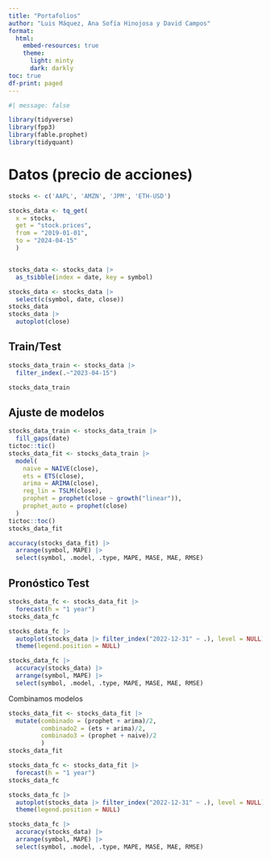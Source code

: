 ```yaml
---
title: "Portafolios"
author: "Luis Máquez, Ana Sofía Hinojosa y David Campos"
format:
  html:
    embed-resources: true
    theme:
      light: minty
      dark: darkly
toc: true
df-print: paged
---
```


```r
#| message: false

library(tidyverse)
library(fpp3)
library(fable.prophet)
library(tidyquant)
```

# Datos (precio de acciones)

```r
stocks <- c('AAPL', 'AMZN', 'JPM', 'ETH-USD')

stocks_data <- tq_get(
  x = stocks,
  get = "stock.prices",
  from = "2019-01-01",
  to = "2024-04-15"
  )


stocks_data <- stocks_data |> 
  as_tsibble(index = date, key = symbol)

stocks_data <- stocks_data |> 
  select(c(symbol, date, close))
stocks_data
stocks_data |> 
  autoplot(close)
```

## Train/Test

```r
stocks_data_train <- stocks_data |> 
  filter_index(.~"2023-04-15")

stocks_data_train
```

## Ajuste de modelos

```r
stocks_data_train <- stocks_data_train |> 
  fill_gaps(date)
tictoc::tic()
stocks_data_fit <- stocks_data_train |> 
  model(
    naive = NAIVE(close),
    ets = ETS(close),
    arima = ARIMA(close),
    reg_lin = TSLM(close),
    prophet = prophet(close ~ growth("linear")),
    prophet_auto = prophet(close)
  )
tictoc::toc()
stocks_data_fit
```

```r
accuracy(stocks_data_fit) |> 
  arrange(symbol, MAPE) |> 
  select(symbol, .model, .type, MAPE, MASE, MAE, RMSE)
```

## Pronóstico Test

```r
stocks_data_fc <- stocks_data_fit |> 
  forecast(h = "1 year")
stocks_data_fc

stocks_data_fc |> 
  autoplot(stocks_data |> filter_index("2022-12-31" ~ .), level = NULL) + 
  theme(legend.position = NULL)
```

```r
stocks_data_fc |> 
  accuracy(stocks_data) |> 
  arrange(symbol, MAPE) |> 
  select(symbol, .model, .type, MAPE, MASE, MAE, RMSE)
```

Combinamos modelos

```r
stocks_data_fit <- stocks_data_fit |> 
  mutate(combinado = (prophet + arima)/2,
         combinado2 = (ets + arima)/2,
         combinado3 = (prophet + naive)/2
         )
stocks_data_fit
```

```r
stocks_data_fc <- stocks_data_fit |> 
  forecast(h = "1 year")
stocks_data_fc

stocks_data_fc |> 
  autoplot(stocks_data |> filter_index("2022-12-31" ~ .), level = NULL) + 
  theme(legend.position = NULL)
```

```r
stocks_data_fc |> 
  accuracy(stocks_data) |> 
  arrange(symbol, MAPE) |> 
  select(symbol, .model, .type, MAPE, MASE, MAE, RMSE)
```



